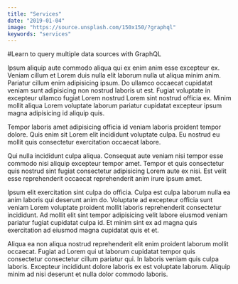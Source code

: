 ```yaml
---
title: "Services"
date: "2019-01-04"
image: "https://source.unsplash.com/150x150/?graphql"
keywords: "services"
---
```


#Learn to query multiple data sources with GraphQL

Ipsum aliquip aute commodo aliqua qui ex enim anim esse excepteur ex. Veniam cillum et Lorem duis nulla elit laborum nulla ut aliqua minim anim. Pariatur cillum enim adipisicing ipsum. Do ullamco occaecat cupidatat veniam sunt adipisicing non nostrud laboris ut est. Fugiat voluptate in excepteur ullamco fugiat Lorem nostrud Lorem sint nostrud officia ex. Minim mollit aliqua Lorem voluptate laborum pariatur cupidatat excepteur ipsum magna adipisicing id aliquip quis.

Tempor laboris amet adipisicing officia id veniam laboris proident tempor dolore. Quis enim sit Lorem elit incididunt voluptate culpa. Eu nostrud eu mollit quis consectetur exercitation occaecat labore.

Qui nulla incididunt culpa aliqua. Consequat aute veniam nisi tempor esse commodo nisi aliquip excepteur tempor amet. Tempor et quis consectetur quis nostrud sint fugiat consectetur adipisicing Lorem aute ex nisi. Est velit esse reprehenderit occaecat reprehenderit anim irure ipsum amet.

Ipsum elit exercitation sint culpa do officia. Culpa est culpa laborum nulla ea anim laboris qui deserunt anim do. Voluptate ad excepteur officia sunt veniam Lorem voluptate proident mollit laboris reprehenderit consectetur incididunt. Ad mollit elit sint tempor adipisicing velit labore eiusmod veniam pariatur fugiat cupidatat culpa id. Et minim sint ex ad magna quis exercitation ad eiusmod magna cupidatat quis et et.

Aliqua ea non aliqua nostrud reprehenderit elit enim proident laborum mollit occaecat. Fugiat ad Lorem qui ut laborum cupidatat tempor quis consectetur consectetur cillum pariatur qui. In laboris veniam quis culpa laboris. Excepteur incididunt dolore laboris ex est voluptate laborum. Aliquip minim ad nisi deserunt et nulla dolor commodo laboris.